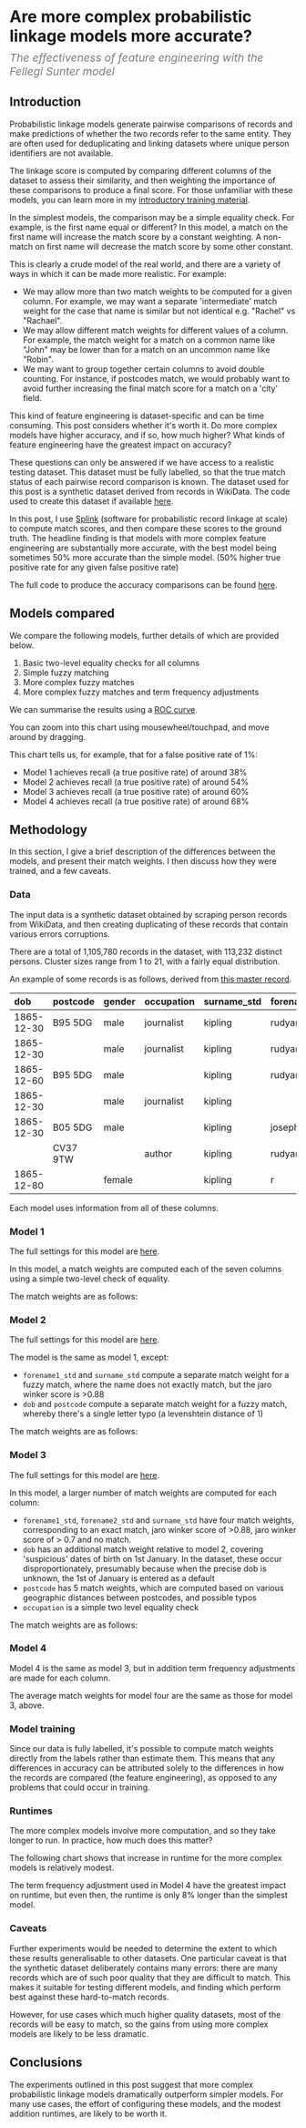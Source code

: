 


# Are more complex probabilistic linkage models more accurate?

<p style="font-size: 1.2rem; color: #7c7c7c; margin-top: -10px">
  <i>The effectiveness of feature engineering with the Fellegi Sunter model</i>
</p>

## Introduction

Probabilistic linkage models generate pairwise comparisons of records and make predictions of whether the two records refer to the same entity. They are often used for deduplicating and linking datasets where unique person identifiers are not available.

The linkage score is computed by comparing different columns of the dataset to assess their similarity, and then weighting the importance of these comparisons to produce a final score. For those unfamiliar with these models, you can learn more in my [introductory training material](https://www.robinlinacre.com/intro_to_probabilistic_linkage/).

In the simplest models, the comparison may be a simple equality check. For example, is the first name equal or different? In this model, a match on the first name will increase the match score by a constant weighting. A non-match on first name will decrease the match score by some other constant.

This is clearly a crude model of the real world, and there are a variety of ways in which it can be made more realistic. For example:

- We may allow more than two match weights to be computed for a given column. For example, we may want a separate 'intermediate' match weight for the case that name is similar but not identical e.g. "Rachel" vs "Rachael".
- We may allow different match weights for different values of a column. For example, the match weight for a match on a common name like "John" may be lower than for a match on an uncommon name like "Robin".
- We may want to group together certain columns to avoid double counting. For instance, if postcodes match, we would probably want to avoid further increasing the final match score for a match on a 'city' field.

This kind of feature engineering is dataset-specific and can be time consuming. This post considers whether it's worth it. Do more complex models have higher accuracy, and if so, how much higher? What kinds of feature engineering have the greatest impact on accuracy?

These questions can only be answered if we have access to a realistic testing dataset. This dataset must be fully labelled, so that the true match status of each pairwise record comparison is known. The dataset used for this post is a synthetic dataset derived from records in WikiData. The code used to create this dataset if available [here](https://github.com/moj-analytical-services/splink_synthetic_data).

In this post, I use [Splink](https://github.com/moj-analytical-services/splink) (software for probabilistic record linkage at scale) to compute match scores, and then compare these scores to the ground truth. The headline finding is that models with more complex feature engineering are substantially more accurate, with the best model being sometimes 50% more accurate than the simple model. (50% higher true positive rate for any given false positive rate)

The full code to produce the accuracy comparisons can be found [here](https://github.com/moj-analytical-services/splink_synthetic_data_performance_comparisons/tree/3c0f2ce0c697a7d70b612e2e30463bce611bf576).

## Models compared

We compare the following models, further details of which are provided below.

1. Basic two-level equality checks for all columns
2. Simple fuzzy matching
3. More complex fuzzy matches
4. More complex fuzzy matches and term frequency adjustments

We can summarise the results using a [ROC curve](https://en.wikipedia.org/wiki/Receiver_operating_characteristic).

<VegaLite spec={roc_comparison} />

You can zoom into this chart using mousewheel/touchpad, and move around by dragging.

This chart tells us, for example, that for a false positive rate of 1%:

- Model 1 achieves recall (a true positive rate) of around 38%
- Model 2 achieves recall (a true positive rate) of around 54%
- Model 3 achieves recall (a true positive rate) of around 60%
- Model 4 achieves recall (a true positive rate) of around 68%

## Methodology

In this section, I give a brief description of the differences between the models, and present their match weights. I then discuss how they were trained, and a few caveats.

### Data

The input data is a synthetic dataset obtained by scraping person records from WikiData, and then creating duplicating of these records that contain various errors corruptions.

There are a total of 1,105,780 records in the dataset, with 113,232 distinct persons. Cluster sizes range from 1 to 21, with a fairly equal distribution.

An example of some records is as follows, derived from [this master record](https://www.wikidata.org/wiki/Q34743).

| dob        | postcode | gender | occupation | surname_std | forename1_std | forename2_std |
| :--------- | :------- | :----- | :--------- | :---------- | :------------ | :------------ |
| 1865-12-30 | B95 5DG  | male   | journalist | kipling     | rudyard       |               |
| 1865-12-30 |          | male   | journalist | kipling     | rudyard       |               |
| 1865-12-60 | B95 5DG  | male   |            | kipling     | rudyard       |               |
| 1865-12-30 |          | male   | journalist | kipling     |               |               |
| 1865-12-30 | B05 5DG  | male   |            | kipling     | joseph        |               |
|            | CV37 9TW |        | author     | kipling     | rudyard       | joe           |
| 1865-12-80 |          | female |            | kipling     | r             |               |

Each model uses information from all of these columns.

### Model 1

The full settings for this model are [here](https://github.com/moj-analytical-services/splink_synthetic_data_performance_comparisons/blob/8daa5dbddae7079c2569609a00c57fd0c7c60559/model_training/person/uk_citizens_max_groupsize_20/compare_models/00_estimate_m_u/glue_py_resources/splink_settings.py#L62).

In this model, a match weights are computed each of the seven columns using a simple two-level check of equality.

The match weights are as follows:

<VegaLite spec={model_01_two_levels_bf} />

### Model 2

The full settings for this model are [here](https://github.com/moj-analytical-services/splink_synthetic_data_performance_comparisons/blob/8daa5dbddae7079c2569609a00c57fd0c7c60559/model_training/person/uk_citizens_max_groupsize_20/compare_models/00_estimate_m_u/glue_py_resources/splink_settings.py#L89).

The model is the same as model 1, except:

- `forename1_std` and `surname_std` compute a separate match weight for a fuzzy match, where the name does not exactly match, but the jaro winker score is >0.88
- `dob` and `postcode` compute a separate match weight for a fuzzy match, whereby there's a single letter typo (a levenshtein distance of 1)

The match weights are as follows:

<VegaLite spec={model_02_fuzzy_simple_bf} />

### Model 3

The full settings for this model are [here](https://github.com/moj-analytical-services/splink_synthetic_data_performance_comparisons/blob/8daa5dbddae7079c2569609a00c57fd0c7c60559/model_training/person/uk_citizens_max_groupsize_20/compare_models/00_estimate_m_u/glue_py_resources/splink_settings.py#L120).

In this model, a larger number of match weights are computed for each column:

- `forename1_std`, `forename2_std` and `surname_std` have four match weights, corresponding to an exact match, jaro winker score of >0.88, jaro winker score of > 0.7 and no match.
- `dob` has an additional match weight relative to model 2, covering 'suspicious' dates of birth on 1st January. In the dataset, these occur disproportionately, presumably because when the precise dob is unknown, the 1st of January is entered as a default
- `postcode` has 5 match weights, which are computed based on various geographic distances between postcodes, and possible typos
- `occupation` is a simple two level equality check

The match weights are as follows:

<VegaLite spec={model_03_fuzzy_complex_bf} />

### Model 4

Model 4 is the same as model 3, but in addition term frequency adjustments are made for each column.

The average match weights for model four are the same as those for model 3, above.

### Model training

Since our data is fully labelled, it's possible to compute match weights directly from the labels rather than estimate them. This means that any differences in accuracy can be attributed solely to the differences in how the records are compared (the feature engineering), as opposed to any problems that could occur in training.

### Runtimes

The more complex models involve more computation, and so they take longer to run. In practice, how much does this matter?

The following chart shows that increase in runtime for the more complex models is relatively modest.

<VegaLite spec={runtimes} />

The term frequency adjustment used in Model 4 have the greatest impact on runtime, but even then, the runtime is only 8% longer than the simplest model.

### Caveats

Further experiments would be needed to determine the extent to which these results generalisable to other datasets. One particular caveat is that the synthetic dataset deliberately contains many errors: there are many records which are of such poor quality that they are difficult to match. This makes it suitable for testing different models, and finding which perform best against these hard-to-match records.

However, for use cases which much higher quality datasets, most of the records will be easy to match, so the gains from using more complex models are likely to be less dramatic.

## Conclusions

The experiments outlined in this post suggest that more complex probabilistic linkage models dramatically outperform simpler models. For many use cases, the effort of configuring these models, and the modest addition runtimes, are likely to be worth it.
